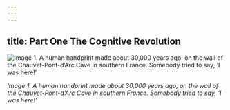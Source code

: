```yaml
---
---
---
```

title: Part One The Cognitive Revolution
---


![Image 1. A human handprint made about 30,000 years ago, on the wall of the Chauvet-Pont-d’Arc Cave in southern France. Somebody tried to say, ‘I was here!’](https://tf-cmsv2-smithsonianmag-media.s3.amazonaws.com/filer/26/85/2685fdbb-9bf6-4fd0-af95-245971827944/apr2015_h08_chauvetcave.jpg "A human handprint made about 30,000 years ago")

*Image 1. A human handprint made about 30,000 years ago, on the wall of the Chauvet-Pont-d’Arc Cave in southern France. Somebody tried to say, ‘I was here!’*





